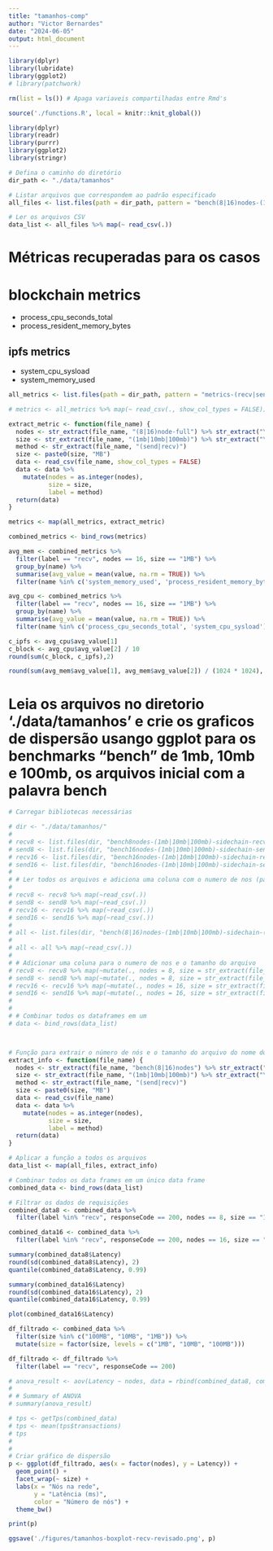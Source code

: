 ```yaml
---
title: "tamanhos-comp"
author: "Victor Bernardes"
date: "2024-06-05"
output: html_document
---
```


```r

library(dplyr)
library(lubridate)
library(ggplot2)
# library(patchwork)

rm(list = ls()) # Apaga variaveis compartilhadas entre Rmd's

source('./functions.R', local = knitr::knit_global())

library(dplyr)
library(readr)
library(purrr)
library(ggplot2)
library(stringr)

# Defina o caminho do diretório
dir_path <- "./data/tamanhos"

# Listar arquivos que correspondem ao padrão especificado
all_files <- list.files(path = dir_path, pattern = "bench(8|16)nodes-(1mb|10mb|100mb)-sidechain-(send|recv)", full.names = TRUE)

# Ler os arquivos CSV
data_list <- all_files %>% map(~ read_csv(.))

```


# Métricas recuperadas para os casos 

# blockchain metrics
- process_cpu_seconds_total
- process_resident_memory_bytes

## ipfs metrics
- system_cpu_sysload
- system_memory_used


```r

all_metrics <- list.files(path = dir_path, pattern = "metrics-(recv|send)-(1mb|10mb|100mb)-(8|16)node-full", full.names = TRUE)

# metrics <- all_metrics %>% map(~ read_csv(., show_col_types = FALSE))

extract_metric <- function(file_name) {
  nodes <- str_extract(file_name, "(8|16)node-full") %>% str_extract("\\d+")
  size <- str_extract(file_name, "(1mb|10mb|100mb)") %>% str_extract("\\d+")
  method <- str_extract(file_name, "(send|recv)") 
  size <- paste0(size, "MB")
  data <- read_csv(file_name, show_col_types = FALSE)
  data <- data %>%
    mutate(nodes = as.integer(nodes),
           size = size,
           label = method)
  return(data)
}

metrics <- map(all_metrics, extract_metric)

combined_metrics <- bind_rows(metrics)

```

```r



avg_mem <- combined_metrics %>%
  filter(label == "recv", nodes == 16, size == "1MB") %>%
  group_by(name) %>%
  summarise(avg_value = mean(value, na.rm = TRUE)) %>%
  filter(name %in% c('system_memory_used', 'process_resident_memory_bytes'))

avg_cpu <- combined_metrics %>%
  filter(label == "recv", nodes == 16, size == "1MB") %>%
  group_by(name) %>%
  summarise(avg_value = mean(value, na.rm = TRUE)) %>%
  filter(name %in% c('process_cpu_seconds_total', 'system_cpu_sysload'))

c_ipfs <- avg_cpu$avg_value[1]
c_block <- avg_cpu$avg_value[2] / 10
round(sum(c_block, c_ipfs),2)

round(sum(avg_mem$avg_value[1], avg_mem$avg_value[2]) / (1024 * 1024), 2)


```




# Leia os arquivos no diretorio './data/tamanhos' e crie os graficos de dispersão usango ggplot para os benchmarks "bench" de 1mb, 10mb e 100mb, os arquivos inicial com a palavra bench

```r
# Carregar bibliotecas necessárias

# dir <- "./data/tamanhos/"
# 
# recv8 <- list.files(dir, "bench8nodes-(1mb|10mb|100mb)-sidechain-recv" ,full.names = TRUE)
# send8 <- list.files(dir, "bench16nodes-(1mb|10mb|100mb)-sidechain-send" ,full.names = TRUE)
# recv16 <- list.files(dir, "bench16nodes-(1mb|10mb|100mb)-sidechain-recv" ,full.names = TRUE)
# send16 <- list.files(dir, "bench16nodes-(1mb|10mb|100mb)-sidechain-send" ,full.names = TRUE)
# 
# # Ler todos os arquivos e adiciona uma coluna com o numero de nos (para uso posterior na plotagem) e o tamanho de arquivo testado (1mb, 10mb ou 100mb) 
# 
# recv8 <- recv8 %>% map(~read_csv(.))
# send8 <- send8 %>% map(~read_csv(.))
# recv16 <- recv16 %>% map(~read_csv(.))
# send16 <- send16 %>% map(~read_csv(.))
# 
# all <- list.files(dir, "bench(8|16)nodes-(1mb|10mb|100mb)-sidechain-(send|recv)" ,full.names = TRUE)
# 
# all <- all %>% map(~read_csv(.))
# 
# # Adicionar uma coluna para o numero de nos e o tamanho do arquivo
# recv8 <- recv8 %>% map(~mutate(., nodes = 8, size = str_extract(file_path, "(1mb|10mb|100mb)")))
# send8 <- send8 %>% map(~mutate(., nodes = 8, size = str_extract(file_path, "(1mb|10mb|100mb)")))
# recv16 <- recv16 %>% map(~mutate(., nodes = 16, size = str_extract(file_path, "(1mb|10mb|100mb)")))
# send16 <- send16 %>% map(~mutate(., nodes = 16, size = str_extract(file_path, "(1mb|10mb|100mb)")))
# 
# 
# # Combinar todos os dataframes em um
# data <- bind_rows(data_list)



# Função para extrair o número de nós e o tamanho do arquivo do nome do arquivo
extract_info <- function(file_name) {
  nodes <- str_extract(file_name, "bench(8|16)nodes") %>% str_extract("\\d+")
  size <- str_extract(file_name, "(1mb|10mb|100mb)") %>% str_extract("\\d+")
  method <- str_extract(file_name, "(send|recv)") 
  size <- paste0(size, "MB")
  data <- read_csv(file_name)
  data <- data %>%
    mutate(nodes = as.integer(nodes),
           size = size,
           label = method)
  return(data)
}

# Aplicar a função a todos os arquivos
data_list <- map(all_files, extract_info)

# Combinar todos os data frames em um único data frame
combined_data <- bind_rows(data_list)

# Filtrar os dados de requisições
combined_data8 <- combined_data %>%
  filter(label %in% "recv", responseCode == 200, nodes == 8, size == "100MB")

combined_data16 <- combined_data %>%
  filter(label %in% "recv", responseCode == 200, nodes == 16, size == "100MB")

summary(combined_data8$Latency)
round(sd(combined_data8$Latency), 2)
quantile(combined_data8$Latency, 0.99)

summary(combined_data16$Latency)
round(sd(combined_data16$Latency), 2)
quantile(combined_data16$Latency, 0.99)

plot(combined_data16$Latency)

df_filtrado <- combined_data %>%
  filter(size %in% c("100MB", "10MB", "1MB")) %>%
  mutate(size = factor(size, levels = c("1MB", "10MB", "100MB")))

df_filtrado <- df_filtrado %>%
  filter(label == "recv", responseCode == 200) 

# anova_result <- aov(Latency ~ nodes, data = rbind(combined_data8, combined_data16))
# 
# # Summary of ANOVA
# summary(anova_result)

# tps <- getTps(combined_data)
# tps <- mean(tps$transactions)
# tps
#   
# 
# Criar gráfico de dispersão
p <- ggplot(df_filtrado, aes(x = factor(nodes), y = Latency)) +
  geom_point() +
  facet_wrap(~ size) +
  labs(x = "Nós na rede",
       y = "Latência (ms)",
       color = "Número de nós") +
  theme_bw()

print(p)

ggsave('./figures/tamanhos-boxplot-recv-revisado.png', p)

```